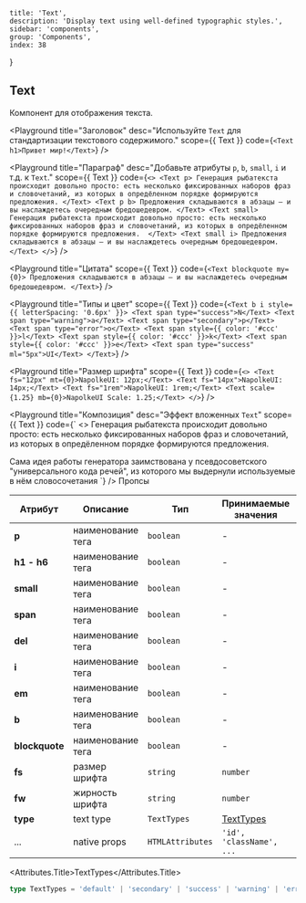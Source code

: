 
	title: 'Text',
	description: 'Display text using well-defined typographic styles.',
	sidebar: 'components',
	group: 'Components',
	index: 38
}

## Text

Компонент для отображения текста.

<Playground
  title="Заголовок"
  desc="Используйте `Text` для стандартизации текстового содержимого."
  scope={{ Text }}
  code={`
    <Text h1>Привет мир!</Text>
`}
/>

<Playground
  title="Параграф"
  desc="Добавьте атрибуты `p`, `b`, `small`, `i` и т.д. к `Text`."
  scope={{ Text }}
  code={`
<>
  <Text p>
   Генерация рыбатекста происходит довольно просто: есть несколько фиксированных
    наборов фраз и словочетаний, из которых в опредёленном порядке формируются предложения.
  </Text>
  <Text p b>
   Предложения складываются в абзацы — и вы наслаждетесь очередным бредошедевром.
  </Text>
   <Text small>
    Генерация рыбатекста происходит довольно просто: есть несколько фиксированных
    наборов фраз и словочетаний, из которых в опредёленном порядке формируются предложения.  </Text>
  <Text small i>
 Предложения складываются в абзацы — и вы наслаждетесь очередным бредошедевром.  </Text>
</>
`}
/>

<Playground
  title="Цитата"
  scope={{ Text }}
  code={`
<Text blockquote my={0}>
  Предложения складываются в абзацы — и вы наслаждетесь очередным бредошедевром.
</Text>
`}
/>

<Playground
  title="Типы и цвет"
  scope={{ Text }}
  code={`
<Text b i style={{ letterSpacing: '0.6px' }}>
  <Text span type="success">N</Text>
  <Text span type="warning">a</Text>
  <Text span type="secondary">p</Text>
  <Text span type="error">o</Text>
  <Text span style={{ color: '#ccc' }}>l</Text>
  <Text span style={{ color: '#ccc' }}>k</Text>
  <Text span style={{ color: '#ccc' }}>e</Text>
  <Text span type="success" ml="5px">UI</Text>
</Text>
`}
/>

<Playground
  title="Размер шрифта"
  scope={{ Text }}
  code={`
<>
  <Text fs="12px" mt={0}>NapolkeUI: 12px;</Text>
  <Text fs="14px">NapolkeUI: 14px;</Text>
  <Text fs="1rem">NapolkeUI: 1rem;</Text>
  <Text scale={1.25} mb={0}>NapolkeUI Scale: 1.25;</Text>
</>
`}
/>

<Playground
  title="Композиция"
  desc="Эффект  вложенных `Text`"
  scope={{ Text }}
  code={`
<>
  <Text p mt={0}>
Генерация рыбатекста происходит довольно просто: есть несколько фиксированных
    наборов фраз и словочетаний, из которых в опредёленном порядке формируются предложения.    </Text>

  <Text mb={0}>
    <Text small del>Сама идея работы генератора заимствована у псевдосоветского "универсального кода речей", </Text>
    <Text small b>из которого мы выдернули используемые в нём словосочетания</Text>
  </Text>
</>
`} />

<Attributes edit="/pages/ru-ru/components/text.mdx">
<Attributes.Title>Пропсы</Attributes.Title>

| Атрибут      | Описание         | Тип              | Принимаемые значения         | Деф. значение   |
| -------------- | -------------- | ---------------- | ------------------------ | --------- |
| **p**          | наименование тега | `boolean`        | -                        | `true`    |
| **h1 - h6**    | наименование тега | `boolean`        | -                        | `false`   |
| **small**      | наименование тега | `boolean`        | -                        | `false`   |
| **span**       | наименование тега | `boolean`        | -                        | `false`   |
| **del**        | наименование тега | `boolean`        | -                        | `false`   |
| **i**          | наименование тега | `boolean`        | -                        | `false`   |
| **em**         | наименование тега | `boolean`        | -                        | `false`   |
| **b**          | наименование тега | `boolean`        | -                        | `false`   |
| **blockquote** | наименование тега | `boolean`        | -                        | `false`   |
| **fs**         | размер шрифта     | `string` | `number` | -                     | `16px`   |
| **fw**         | жирность шрифта     | `string` | `number` | -                     | `400`   |
| **type**       | text type      | `TextTypes`      | [TextTypes](#texttypes)  | `default` |
| ...            | native props   | `HTMLAttributes` | `'id', 'className', ...` | -         |

<Attributes.Title>TextTypes</Attributes.Title>

```ts
type TextTypes = 'default' | 'secondary' | 'success' | 'warning' | 'error'
```

</Attributes>
